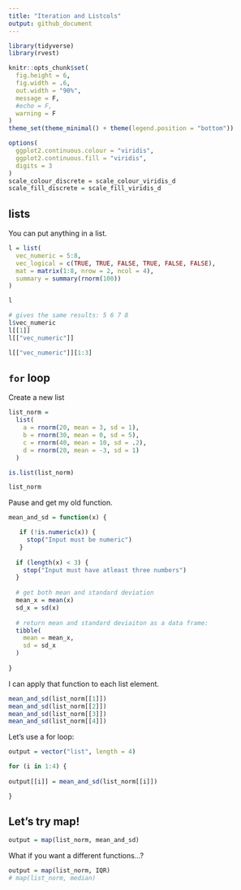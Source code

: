 ```yaml
---
title: "Iteration and Listcols"
output: github_document
---
```


```r
library(tidyverse)
library(rvest)

knitr::opts_chunk$set(
  fig.height = 6,
  fig.width = .6,
  out.width = "90%",
  message = F,
  #echo = F,
  warning = F
)
theme_set(theme_minimal() + theme(legend.position = "bottom"))

options(
  ggplot2.continuous.colour = "viridis",
  ggplot2.continuous.fill = "viridis",
  digits = 3
)
scale_colour_discrete = scale_colour_viridis_d
scale_fill_discrete = scale_fill_viridis_d
```


## lists

You can put anything in a list.

```r
l = list(
  vec_numeric = 5:8,
  vec_logical = c(TRUE, TRUE, FALSE, TRUE, FALSE, FALSE),
  mat = matrix(1:8, nrow = 2, ncol = 4),
  summary = summary(rnorm(100))
)

```

```r
l

# gives the same results: 5 6 7 8
l$vec_numeric
l[[1]]
l[["vec_numeric"]]

l[["vec_numeric"]][1:3]
```

## `for` loop

Create a new list

```r
list_norm = 
  list(
    a = rnorm(20, mean = 3, sd = 1),
    b = rnorm(30, mean = 0, sd = 5),
    c = rnorm(40, mean = 10, sd = .2),
    d = rnorm(20, mean = -3, sd = 1)
  )

is.list(list_norm)
```

```r
list_norm
```

Pause and get my old function.

```r
mean_and_sd = function(x) {

   if (!is.numeric(x)) {
     stop("Input must be numeric")
   }
  
  if (length(x) < 3) {
    stop("Input must have atleast three numbers") 
  }
 
  # get both mean and standard deviation 
  mean_x = mean(x)
  sd_x = sd(x)
  
  # return mean and standard deviaiton as a data frame:
  tibble(
    mean = mean_x,
    sd = sd_x
  )
  
}

```

I can apply that function to each list element.

```r
mean_and_sd(list_norm[[1]])
mean_and_sd(list_norm[[2]])
mean_and_sd(list_norm[[3]])
mean_and_sd(list_norm[[4]])
```

Let's use a for loop:

```r
output = vector("list", length = 4)

for (i in 1:4) {
  
output[[i]] = mean_and_sd(list_norm[[i]])

}

```

## Let's try map!

```r
output = map(list_norm, mean_and_sd)
```

What if you want a different functions...?

```r
output = map(list_norm, IQR)
# map(list_norm, median)
```

